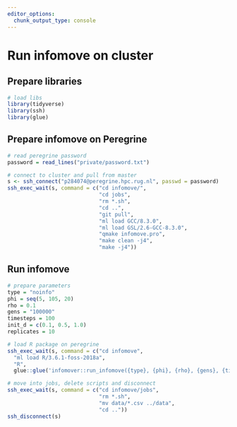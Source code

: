 ```yaml
---
editor_options:
  chunk_output_type: console
---
```


# Run infomove on cluster

## Prepare libraries

```r
# load libs
library(tidyverse)
library(ssh)
library(glue)
```

## Prepare infomove on Peregrine

```r
# read peregrine password
password = read_lines("private/password.txt")

# connect to cluster and pull from master
s <- ssh_connect("p284074@peregrine.hpc.rug.nl", passwd = password)
ssh_exec_wait(s, command = c("cd infomove/",
                             "cd jobs",
                             "rm *.sh",
                             "cd ..",
                             "git pull",
                             "ml load GCC/8.3.0",
                             "ml load GSL/2.6-GCC-8.3.0",
                             "qmake infomove.pro",
                             "make clean -j4",
                             "make -j4"))
```

## Run infomove

```r
# prepare parameters
type = "noinfo"
phi = seq(5, 105, 20)
rho = 0.1
gens = "100000"
timesteps = 100
init_d = c(0.1, 0.5, 1.0)
replicates = 10

# load R package on peregrine
ssh_exec_wait(s, command = c("cd infomove",
  "ml load R/3.6.1-foss-2018a",
  "R",
  glue::glue('infomover::run_infomove({type}, {phi}, {rho}, {gens}, {timesteps}, {init_d}, {replicates})'))

# move into jobs, delete scripts and disconnect
ssh_exec_wait(s, command = c("cd infomove/jobs",
                             "rm *.sh",
                             "mv data/*.csv ../data",
                             "cd .."))
ssh_disconnect(s)
```
